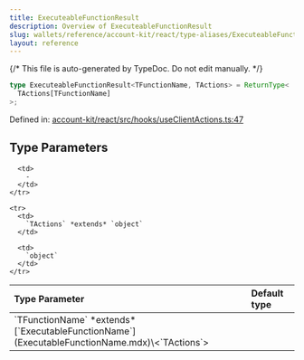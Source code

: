 ```yaml
---
title: ExecuteableFunctionResult
description: Overview of ExecuteableFunctionResult
slug: wallets/reference/account-kit/react/type-aliases/ExecuteableFunctionResult
layout: reference
---
```


{/* This file is auto-generated by TypeDoc. Do not edit manually. */}

```ts
type ExecuteableFunctionResult<TFunctionName, TActions> = ReturnType<
  TActions[TFunctionName]
>;
```

Defined in: [account-kit/react/src/hooks/useClientActions.ts:47](https://github.com/alchemyplatform/aa-sdk/blob/dc58c113ff1eeb06d4b3f76c505cbbaad47db8fc/account-kit/react/src/hooks/useClientActions.ts#L47)

## Type Parameters

<table>
  <thead>
    <tr>
      <th align="left">Type Parameter</th>
      <th align="left">Default type</th>
    </tr>
  </thead>

  <tbody>
    <tr>
      <td>
        `TFunctionName` *extends* [`ExecutableFunctionName`](ExecutableFunctionName.mdx)\<`TActions`>
      </td>

      <td>
        ‐
      </td>
    </tr>

    <tr>
      <td>
        `TActions` *extends* `object`
      </td>

      <td>
        `object`
      </td>
    </tr>

  </tbody>
</table>
